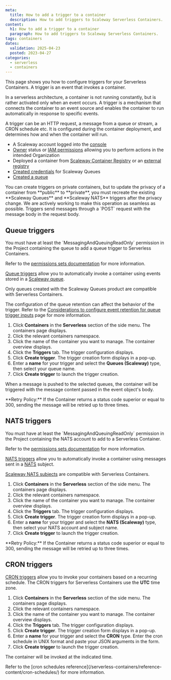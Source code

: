 ```yaml
---
meta:
  title: How to add a trigger to a container
  description: How to add triggers to Scaleway Serverless Containers.
content:
  h1: How to add a trigger to a container
  paragraph: How to add triggers to Scaleway Serverless Containers.
tags: containers
dates:
  validation: 2025-04-23
  posted: 2023-04-27
categories:
  - serverless
  - containers
---
```


This page shows you how to configure triggers for your Serverless Containers. A trigger is an event that invokes a container.

In a serverless architecture, a container is not running constantly, but is rather activated only when an event occurs. A trigger is a mechanism that connects the container to an event source and enables the container to run automatically in response to specific events.

A trigger can be an HTTP request, a message from a queue or stream, a CRON schedule etc. It is configured during the container deployment, and determines how and when the container will run.

<Macro id="requirements" />

- A Scaleway account logged into the [console](https://console.scaleway.com)
- [Owner](/iam/concepts/#owner) status or [IAM permissions](/iam/concepts/#permission) allowing you to perform actions in the intended Organization
- Deployed a container from [Scaleway Container Registry](/serverless-containers/how-to/deploy-container/) or an [external registry](/serverless-containers/how-to/deploy-container/)
- [Created credentials](/queues/how-to/create-credentials/) for Scaleway Queues
- [Created a queue](/queues/how-to/create-manage-queues/)

<Message type="important">
You can create triggers on private containers, but to update the privacy of a container from **public** to **private**, you must recreate the existing **Scaleway Queues** and **Scaleway NATS** triggers after the privacy change. We are actively working to make this operation as seamless as possible.
</Message>

<Message type="note">
  Triggers send messages through a `POST` request with the message body in the request body.
</Message>

## Queue triggers

<Message type="note">
You must have at least the `MessagingAndQueuingReadOnly` permission in the Project containing the queue to add a queue trigger to Serverless Containers.

Refer to the [permissions sets documentation](/iam/reference-content/permission-sets/) for more information.
</Message>

[Queue triggers](/serverless-containers/concepts/#queue-trigger) allow you to automatically invoke a container using events stored in a [Scaleway queue](/queues/concepts/#scaleway-queues).

Only queues created with the Scaleway Queues product are compatible with Serverless Containers.

The configuration of the queue retention can affect the behavior of the trigger. Refer to the [Considerations to configure event retention for queue trigger inputs](/serverless-containers/reference-content/configure-trigger-inputs/) page for more information.

1. Click **Containers** in the **Serverless** section of the side menu. The containers page displays.
2. Click the relevant containers namespace.
3. Click the name of the container you want to manage. The container overview displays.
4. Click the **Triggers** tab. The trigger configuration displays.
5. Click **Create trigger**. The trigger creation form displays in a pop-up.
6. Enter a **name** for your trigger and select the **Queues (Scaleway)** type, then select your queue name.
7. Click **Create trigger** to launch the trigger creation.

When a message is pushed to the selected queues, the container will be triggered with the message content passed in the event object's body.

<Message type="note">
  **Retry Policy:** If the Container returns a status code superior or equal to 300, sending the message will be retried up to three times.
</Message>

## NATS triggers

<Message type="note">
You must have at least the `MessagingAndQueuingReadOnly` permission in the Project containing the NATS account to add to a Serverless Container.

Refer to the [permissions sets documentation](/iam/reference-content/permission-sets/) for more information.
</Message>

[NATS triggers](/serverless-containers/concepts/#nats-trigger) allow you to automatically invoke a container using messages sent in a [NATS](/nats/concepts/#nats) subject.

[Scaleway NATS subjects](/nats/quickstart/) are compatible with Serverless Containers.

1. Click **Containers** in the **Serverless** section of the side menu. The containers page displays.
2. Click the relevant containers namespace.
3. Click the name of the container you want to manage. The container overview displays.
4. Click the **Triggers** tab. The trigger configuration displays.
5. Click **Create trigger**. The trigger creation form displays in a pop-up.
6. Enter a **name** for your trigger and select the **NATS (Scaleway)** type, then select your NATS account and subject name.
7. Click **Create trigger** to launch the trigger creation.

<Message type="note">
  **Retry Policy:** If the Container returns a status code superior or equal to 300, sending the message will be retried up to three times.
</Message>

## CRON triggers

[CRON triggers](/serverless-containers/concepts/#cron-trigger) allow you to invoke your containers based on a recurring schedule. The CRON triggers for Serverless Containers use the **UTC** time zone.

1. Click **Containers** in the **Serverless** section of the side menu. The containers page displays.
2. Click the relevant containers namespace.
3. Click the name of the container you want to manage. The container overview displays.
4. Click the **Triggers** tab. The trigger configuration displays.
5. Click **Create trigger**. The trigger creation form displays in a pop-up.
6. Enter a **name** for your trigger and select the **CRON** type. Enter the cron schedule in UNIX format and paste your JSON arguments in the form.
7. Click **Create trigger** to launch the trigger creation.

The container will be invoked at the indicated time.

<Message type="note">
    Refer to the [cron schedules reference](/serverless-containers/reference-content/cron-schedules/) for more information.
</Message>
